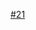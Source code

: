 {{鐵道路線|lua=1|铁道系统=武汉地铁
|模板名稱=武汉轨道交通阳逻线
|名稱={{whmetrologo|logoxl}} [[武汉轨道交通阳逻线]]
|代表色={{武汉地铁颜色|21|s}}
|背景顏色=#FFFFFF
|車站列表=后湖大道 ~ 百步亭花园路 ~ 新荣客运站 ~ 幸福湾 ~ 朱家河 ~ 谌家矶 ~ 青龙 ~ 高车 ~ 武湖 ~ 沙口 ~ 军民村 ~ 武生院 ~ 阳逻 ~ 阳逻开发区 ~ 施岗 ~ 金台
}}<noinclude>
[[Category:武汉地铁模板|#21]]
</noinclude>